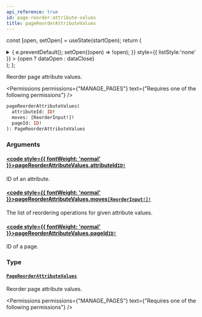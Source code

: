 ```yaml
---
api_reference: true
id: page-reorder-attribute-values
title: pageReorderAttributeValues
---
```






const [open, setOpen] = useState(startOpen);
return (
<details {...(open ? { open: true } : {})} className="details" style={{ border:'none', boxShadow:'none', background:'var(--ifm-background-color)' }}>
<summary
onClick={(e) => {
e.preventDefault();
setOpen((open) => !open);
}}
style={{ listStyle:'none' }} >
{open ? dataOpen : dataClose}
</summary>
{open && children}
</details>
);
};

Reorder page attribute values.


<Permissions permissions={"MANAGE_PAGES"} text={"Requires one of the following permissions"} />


```graphql
pageReorderAttributeValues(
  attributeId: ID!
  moves: [ReorderInput!]!
  pageId: ID!
): PageReorderAttributeValues
```

### Arguments

#### [<code style={{ fontWeight: 'normal' }}>pageReorderAttributeValues.<b>attributeId</b></code>](#)<Bullet />[`ID!`](../../../api-reference/miscellaneous/scalars/id.mdx) <Badge class="badge badge--secondary" text="non-null"/> <Badge class="badge badge--secondary" text="scalar"/> <Badge class="badge badge--secondary" text="miscellaneous"/>

ID of an attribute.

#### [<code style={{ fontWeight: 'normal' }}>pageReorderAttributeValues.<b>moves</b></code>](#)<Bullet />[`[ReorderInput!]!`](../../../api-reference/miscellaneous/inputs/reorder-input.mdx) <Badge class="badge badge--secondary" text="non-null"/> <Badge class="badge badge--secondary" text="input"/> <Badge class="badge badge--secondary" text="miscellaneous"/>

The list of reordering operations for given attribute values.

#### [<code style={{ fontWeight: 'normal' }}>pageReorderAttributeValues.<b>pageId</b></code>](#)<Bullet />[`ID!`](../../../api-reference/miscellaneous/scalars/id.mdx) <Badge class="badge badge--secondary" text="non-null"/> <Badge class="badge badge--secondary" text="scalar"/> <Badge class="badge badge--secondary" text="miscellaneous"/>

ID of a page.

### Type

#### [`PageReorderAttributeValues`](../../../api-reference/pages/objects/page-reorder-attribute-values.mdx) <Badge class="badge badge--secondary" text="object"/> <Badge class="badge badge--secondary" text="pages"/>

Reorder page attribute values.


<Permissions permissions={"MANAGE_PAGES"} text={"Requires one of the following permissions"} />


